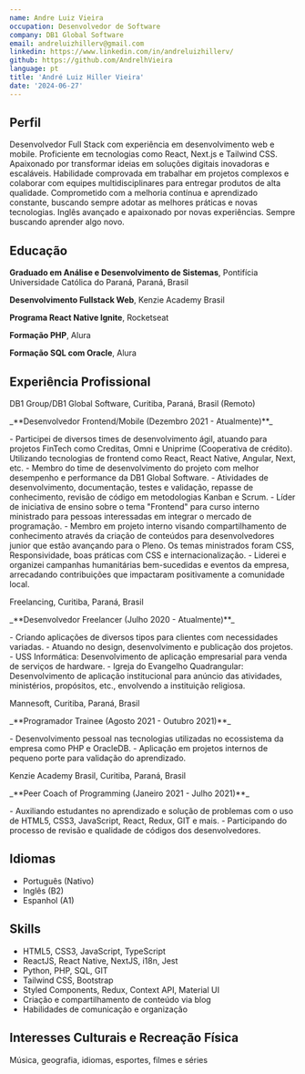 ```yaml
---
name: Andre Luiz Vieira
occupation: Desenvolvedor de Software
company: DB1 Global Software
email: andreluizhillerv@gmail.com
linkedin: https://www.linkedin.com/in/andreluizhillerv/
github: https://github.com/AndrelhVieira
language: pt
title: 'André Luiz Hiller Vieira'
date: '2024-06-27'
---
```


## Perfil
Desenvolvedor Full Stack com experiência em desenvolvimento web e mobile. Proficiente em tecnologias como React, Next.js e Tailwind CSS. Apaixonado por transformar ideias em soluções digitais inovadoras e escaláveis. Habilidade comprovada em trabalhar em projetos complexos e colaborar com equipes multidisciplinares para entregar produtos de alta qualidade. Comprometido com a melhoria contínua e aprendizado constante, buscando sempre adotar as melhores práticas e novas tecnologias. Inglês avançado e apaixonado por novas experiências. Sempre buscando aprender algo novo.

## Educação
**Graduado em Análise e Desenvolvimento de Sistemas**, Pontifícia Universidade Católica do Paraná, Paraná, Brasil

**Desenvolvimento Fullstack Web**, Kenzie Academy Brasil

**Programa React Native Ignite**, Rocketseat

**Formação PHP**, Alura

**Formação SQL com Oracle**, Alura

## Experiência Profissional
<p className="mb-0 mt-3">DB1 Group/DB1 Global Software, Curitiba, Paraná, Brasil (Remoto)</p>
<p className="my-0">_**Desenvolvedor Frontend/Mobile (Dezembro 2021 - Atualmente)**_</p>
- Participei de diversos times de desenvolvimento ágil, atuando para projetos FinTech como Creditas, Omni e Uniprime (Cooperativa de crédito). Utilizando tecnologias de frontend como React, React Native, Angular, Next, etc.
- Membro do time de desenvolvimento do projeto com melhor desempenho e performance da DB1 Global Software.
- Atividades de desenvolvimento, documentação, testes e validação, repasse de conhecimento, revisão de código em metodologias Kanban e Scrum. 
- Líder de iniciativa de ensino sobre o tema "Frontend" para curso interno ministrado para pessoas interessadas em integrar o mercado de programação.
- Membro em projeto interno visando compartilhamento de conhecimento através da criação de conteúdos para desenvolvedores junior que estão avançando para o Pleno. Os temas ministrados foram CSS, Responsividade, boas práticas com CSS e internacionalização.
- Liderei e organizei campanhas humanitárias bem-sucedidas e eventos da empresa, arrecadando contribuições que impactaram positivamente a comunidade local.

<div className="py-2 block" />

<p className="my-0">Freelancing, Curitiba, Paraná, Brasil</p>
<p className="my-0">_**Desenvolvedor Freelancer (Julho 2020 - Atualmente)**_</p>
- Criando aplicações de diversos tipos para clientes com necessidades variadas.
- Atuando no design, desenvolvimento e publicação dos projetos.
- USS Informática: Desenvolvimento de aplicação empresarial para venda de serviços de hardware.
- Igreja do Evangelho Quadrangular: Desenvolvimento de aplicação institucional para anúncio das atividades, ministérios, propósitos, etc., envolvendo a instituição religiosa.

<div className="py-2 block" />

<p className="my-0">Mannesoft, Curitiba, Paraná, Brasil</p>
<p className="my-0">_**Programador Trainee (Agosto 2021 - Outubro 2021)**_</p>
- Desenvolvimento pessoal nas tecnologias utilizadas no ecossistema da empresa como PHP e OracleDB.
- Aplicação em projetos internos de pequeno porte para validação do aprendizado.

<div className="py-2 block" />

<p className="my-0">Kenzie Academy Brasil, Curitiba, Paraná, Brasil</p>
<p className="my-0">_**Peer Coach of Programming (Janeiro 2021 - Julho 2021)**_</p>
- Auxiliando estudantes no aprendizado e solução de problemas com o uso de HTML5, CSS3, JavaScript, React, Redux, GIT e mais.
- Participando do processo de revisão e qualidade de códigos dos desenvolvedores.

## Idiomas
- Português (Nativo)
- Inglês (B2)
- Espanhol (A1)

## Skills
- HTML5, CSS3, JavaScript, TypeScript
- ReactJS, React Native, NextJS, i18n, Jest
- Python, PHP, SQL, GIT
- Tailwind CSS, Bootstrap 
- Styled Components, Redux, Context API, Material UI
- Criação e compartilhamento de conteúdo via blog
- Habilidades de comunicação e organização

## Interesses Culturais e Recreação Física
Música, geografia, idiomas, esportes, filmes e séries